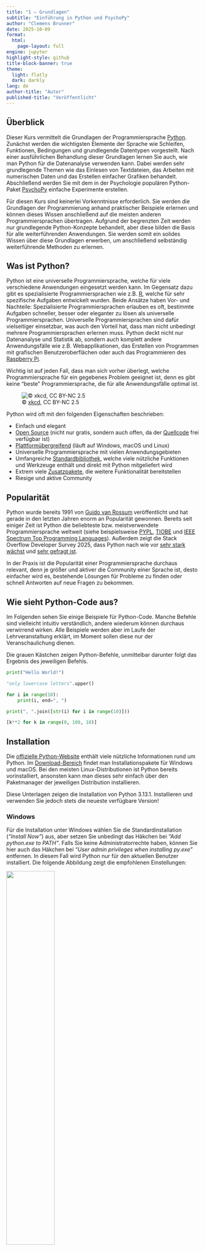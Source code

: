 ```yaml
---
title: "1 – Grundlagen"
subtitle: "Einführung in Python und PsychoPy"
author: "Clemens Brunner"
date: 2025-10-09
format:
  html:
    page-layout: full
engine: jupyter
highlight-style: github
title-block-banner: true
theme:
  light: flatly
  dark: darkly
lang: de
author-title: "Autor"
published-title: "Veröffentlicht"
---
```


## Überblick

Dieser Kurs vermittelt die Grundlagen der Programmiersprache [Python](https://www.python.org/). Zunächst werden die wichtigsten Elemente der Sprache wie Schleifen, Funktionen, Bedingungen und grundlegende Datentypen vorgestellt. Nach einer ausführlichen Behandlung dieser Grundlagen lernen Sie auch, wie man Python für die Datenanalyse verwenden kann. Dabei werden sehr grundlegende Themen wie das Einlesen von Textdateien, das Arbeiten mit numerischen Daten und das Erstellen einfacher Grafiken behandelt. Abschließend werden Sie mit dem in der Psychologie populären Python-Paket [PsychoPy](https://www.psychopy.org) einfache Experimente erstellen.

Für diesen Kurs sind keinerlei Vorkenntnisse erforderlich. Sie werden die Grundlagen der Programmierung anhand praktischer Beispiele erlernen und können dieses Wissen anschließend auf die meisten anderen Programmiersprachen übertragen. Aufgrund der begrenzten Zeit werden nur grundlegende Python-Konzepte behandelt, aber diese bilden die Basis für alle weiterführenden Anwendungen. Sie werden somit ein solides Wissen über diese Grundlagen erwerben, um anschließend selbständig weiterführende Methoden zu erlernen.


## Was ist Python?

Python ist eine universelle Programmiersprache, welche für viele verschiedene Anwendungen eingesetzt werden kann. Im Gegensatz dazu gibt es spezialisierte Programmiersprachen wie z.B. [R](https://www.r-project.org/), welche für sehr spezifische Aufgaben entwickelt wurden. Beide Ansätze haben Vor- und Nachteile: Spezialisierte Programmiersprachen erlauben es oft, bestimmte Aufgaben schneller, besser oder eleganter zu lösen als universelle Programmiersprachen. Universelle Programmiersprachen sind dafür vielseitiger einsetzbar, was auch den Vorteil hat, dass man nicht unbedingt mehrere Programmiersprachen erlernen muss. Python deckt nicht nur Datenanalyse und Statistik ab, sondern auch komplett andere Anwendungsfälle wie z.B. Webapplikationen, das Erstellen von Programmen mit grafischen Benutzeroberflächen oder auch das Programmieren des [Raspberry Pi](https://www.raspberrypi.org/).

Wichtig ist auf jeden Fall, dass man sich vorher überlegt, welche Programmiersprache für ein gegebenes Problem geeignet ist, denn es gibt keine "beste" Programmiersprache, die für alle Anwendungsfälle optimal ist.

![© [xkcd](https://xkcd.com/353/), CC BY-NC 2.5](python-xkcd.png){fig-align="left"}

Python wird oft mit den folgenden Eigenschaften beschrieben:

- Einfach und elegant
- [Open Source](https://de.wikipedia.org/wiki/Open_Source) (nicht nur gratis, sondern auch offen, da der [Quellcode](https://github.com/python/cpython) frei verfügbar ist)
- [Plattformübergreifend](https://de.wikipedia.org/wiki/Plattformunabh%C3%A4ngigkeit) (läuft auf Windows, macOS und Linux)
- Universelle Programmiersprache mit vielen Anwendungsgebieten
- Umfangreiche [Standardbibliothek](https://docs.python.org/3/library/), welche viele nützliche Funktionen und Werkzeuge enthält und direkt mit Python mitgeliefert wird
- Extrem viele [Zusatzpakete](https://pypi.org/), die weitere Funktionalität bereitstellen
- Riesige und aktive Community


## Popularität

Python wurde bereits 1991 von [Guido van Rossum](https://de.wikipedia.org/wiki/Guido_van_Rossum) veröffentlicht und hat gerade in den letzten Jahren enorm an Popularität gewonnen. Bereits seit einiger Zeit ist Python die beliebteste bzw. meistverwendete Programmiersprache weltweit (siehe beispielsweise [PYPL](https://pypl.github.io/PYPL.html), [TIOBE](https://www.tiobe.com/tiobe-index/) und [IEEE Spectrum Top Programming Languages](https://spectrum.ieee.org/top-programming-languages-2024)). Außerdem zeigt die Stack Overflow Developer Survey 2025, dass Python nach wie vor [sehr stark wächst](https://survey.stackoverflow.co/2025/technology#most-popular-technologies) und [sehr gefragt ist](https://survey.stackoverflow.co/2025/technology#2-programming-scripting-and-markup-languages). 

In der Praxis ist die Popularität einer Programmiersprache durchaus relevant, denn je größer und aktiver die Community einer Sprache ist, desto einfacher wird es, bestehende Lösungen für Probleme zu finden oder schnell Antworten auf neue Fragen zu bekommen.


## Wie sieht Python-Code aus?

Im Folgenden sehen Sie einige Beispiele für Python-Code. Manche Befehle sind vielleicht intuitiv verständlich, andere wiederum können durchaus verwirrend wirken. Alle Beispiele werden aber im Laufe der Lehrveranstaltung erklärt, im Moment sollen diese nur der Veranschaulichung dienen.

Die grauen Kästchen zeigen Python-Befehle, unmittelbar darunter folgt das Ergebnis des jeweiligen Befehls.

```python
print("Hello World!")
```

```python
"only lowercase letters".upper()
```

```python
for i in range(10):
    print(i, end=", ")
```

```python
print(", ".join([str(i) for i in range(10)]))
```

```python
[k**2 for k in range(0, 100, 10)]
```


## Installation

Die [offizielle Python-Website](https://www.python.org/) enthält viele nützliche Informationen rund um Python. Im [Download-Bereich](https://www.python.org/downloads/) findet man Installationspakete für Windows und macOS. Bei den meisten Linux-Distributionen ist Python bereits vorinstalliert, ansonsten kann man dieses sehr einfach über den Paketmanager der jeweiligen Distribution installieren.

:::{.callout-note}
Diese Unterlagen zeigen die Installation von Python 3.13.1. Installieren und verwenden Sie jedoch stets die neueste verfügbare Version!
:::


### Windows

Für die Installation unter Windows wählen Sie die Standardinstallation (*"Install Now"*) aus, aber setzen Sie unbedingt das Häkchen bei *"Add python.exe to PATH"*. Falls Sie keine Administratorrechte haben, können Sie hier auch das Häkchen bei *"User admin privileges when installing py.exe"* entfernen. In diesem Fall wird Python nur für den aktuellen Benutzer installiert. Die folgende Abbildung zeigt die empfohlenen Einstellungen:

![](install-python-windows.png){width=50%}

Weitere Informationen zur Verwendung von Python unter Windows finden Sie in der [offiziellen Python-Dokumentation](https://docs.python.org/3/using/windows.html).


### macOS

Für die Installation unter macOS führen Sie die Installation mit den Standardeinstellungen durch. Danach starten Sie das Programm *"Install Certificates"* im Ordner *Python 3.13* (siehe folgende Abbildung), um die Installation abzuschließen.

![](install-python-macos.png){width=50%}

Für weiterführende Informationen zur Verwendung von Python unter macOS lesen Sie bitte die [offizielle Python-Dokumentation](https://docs.python.org/3/using/mac.html).


## Erste Schritte

Nachdem Sie Python installiert haben, können Sie den sogenannten *Python-Interpreter* starten. Dabei handelt es sich um ein Programm, welches Python-Befehle verstehen und verarbeiten kann. Man kann mit dem Python-Interpreter auch interaktiv arbeiten. Dies bedeutet, dass man einen Befehl eintippt und mit der Eingabetaste bestätigt. Danach wird der eingegebene Befehl direkt verarbeitet und das Ergebnis ausgegeben.

Es gibt viele Möglichkeiten, den Python-Interpreter zu starten. Eine der einfachsten Methoden ist die Verwendung von [IDLE](https://docs.python.org/3/library/idle.html), einer einfachen Lernumgebung für Python, die mit der Python-Installation mitgeliefert wird. Nach dem Start von IDLE öffnet sich ein Fenster mit dem Titel *IDLE Shell*, in dem der interaktive Python-Interpreter läuft. Ein sogenannter *Prompt* (die Symbole `>>>`) zeigt an, dass der Interpreter bereit für Eingaben ist. Hier können wir also einen Python-Befehl eingeben und mit der Eingabetaste bestätigen. Der Interpreter verarbeitet den Befehl und gibt das Ergebnis (falls vorhanden) in der nächsten Zeile aus.

![](idle.png){width=75%}

:::{.callout-note}
In den Kursunterlagen wird Python-Code immer in grauen Kästchen dargestellt. Der Prompt `>>>` wird dabei weggelassen, da er ohnehin nicht Teil des Python-Codes ist.
:::

Versuchen wir nun, mit Python einfache arithmetische Aufgaben zu lösen. Die Symbole für die vier Grundrechenarten sind `+` (Addition), `-` (Subtraktion), `*` (Multiplikation) und `/` (Division). Tippen Sie dazu die folgenden Befehle in die IDLE-Shell ein und bestätigen Sie jeweils mit der Eingabetaste:

```python
1 + 1
```

```python
10 - 7
```

```python
7 * 8
```

```python
120 / 7
```

:::{.callout-tip}
Aus Gründen der besseren Lesbarkeit sollten Leerzeichen vor und nach einem Operator eingefügt werden, also besser `10 - 7` und nicht `10-7`. Für Python ist zwar beides korrekt, aber die erste Variante ist leichter lesbar.
:::

:::{.callout-important}
Beachten Sie, dass Python die *englische* Zahlenschreibweise mit einem *Punkt* als Dezimaltrennzeichen verwendet und nicht das im deutschen Sprachraum übliche *Komma*. Dezimalzahlen müssen daher immer mit einem Punkt eingegeben werden, ganz egal welche Sprache im Betriebssystem eingestellt ist. In diesen Unterlagen wird ebenfalls ein Punkt als Dezimaltrennzeichen verwendet.
:::

Die ganzzahlige Division hat einen eigenen Operator `//`, der aus zwei Zeichen besteht:

```python
120 // 7
```

Der ganzzahlige Rest einer Division wird mit dem Rest-Operator `%` berechnet:

```python
120 % 7
```

Potenzieren (also eine Zahl hoch eine andere Zahl) ist ebenso möglich:

```python
2**64
```

Python kennt die Vorrangs- und Klammerregeln:

```python
(13 + 6) * 8 - 12 / (2.5 + 1.6)
```

Wenn man mathematische Funktionen wie beispielsweise Sinus oder Kosinus verwenden möchte, muss man zuerst das `math`-Modul importieren (aktivieren). Dazu tippt man den folgenden Befehl ein:

```python
import math
```

Danach kann man eine Vielzahl an mathematischen Funktionen und Konstanten verwenden, z.B. `sqrt` (Quadratwurzel), `log` (Logarithmus), `sin` (Sinus), `cos` (Kosinus) sowie Konstanten wie `pi` (die [Kreiszahl $\pi$](https://de.wikipedia.org/wiki/Kreiszahl)) oder `e` ([Eulersche Zahl](https://de.wikipedia.org/wiki/Eulersche_Zahl)).

Wichtig ist, dass diese Funktionen und Konstanten immer mit einem vorangestellten `math.` verwendet werden müssen:

```python
math.sqrt(2)
```

```python
math.pi
```

```python
math.e
```

```python
1 + math.sqrt(5) * 7 - 2 * math.pi * 1.222
```

::: {.callout-tip}
In Python ist es notwendig, Module zu importieren, um deren Funktionen und Variablen verwenden zu können. Wir werden im Laufe dieses Kurses viele verschiedene Module importieren und verwenden.
:::


## Anwendungsbeispiele

Python wird heutzutage in vielen verschiedenen Bereichen verwendet. Um zu verdeutlichen, wie vielfältig man Python vor allem in der Forschung einsetzen kann, sind hier einige relevante Beispiele angeführt. Diese Auswahl ist jedoch bei weitem nicht vollständig und spiegelt vor allem meine persönliche Erfahrung wider.


### Präsentation von Stimuli

[PsychoPy](http://www.psychopy.org/) ist ein Programm zur Präsentation von Stimuli für psychophysiologische Untersuchungen. Beispielsweise kann man mit PsychoPy Experimente erstellen, um Reaktionszeiten zu messen. Das Programm kann aber auch für fMRI- bzw. EEG-Untersuchungen verwendet werden, um die dort benötigten (visuellen bzw. auditorischen) Stimuli zeitpräzise zu präsentieren. PsychoPy kann über eine grafische Oberfläche bedient werden, aber spezielle Versuchsdesigns, die über die mitgelieferten Standardparadigmen hinausgehen, erstellt man am besten direkt mit Python-Code. Wir werden uns in den letzten beiden Einheiten mit PsychoPy beschäftigen.

![](psychopy.png){width=75%}


### Neurowissenschaften

Python ist sehr populär in den Neurowissenschaften. Auf der [NIPY-Website](https://nipy.org/) (Neuroimaging for Python) haben sich einzelne Projekte zusammengeschlossen, welche spezifische Aufgaben im Bereich der Neurowissenschaften abdecken. Besonders viele Pakete gibt es für die Auswertung von [fMRT](https://de.wikipedia.org/wiki/Funktionelle_Magnetresonanztomographie)-Daten. Hier gibt es z.B. [NiBabel](https://nipy.org/nibabel/) zum Einlesen verschiedenster Neuroimaging-Datenformate, [Nipype](https://www.mit.edu/~satra/nipype-nightly/) zur einheitlichen Verwendung unterschiedlicher fMRT-Analyseprogramme, sowie [NIPY](https://nipy.org/nipy/), [NiTime](https://nipy.org/nitime/) und [Nilearn](https://nilearn.github.io/) zur Analyse von fMRT-Daten.

![](nilearn.png)

[MNE-Python](https://mne.tools/) kann man zur Analyse von EEG- bzw. MEG-Signalen verwenden. Es werden eine Vielzahl an Methoden unterstützt, welche in der Verarbeitung von elektrophysiologischen Gehirnsignalen eine Rolle spielen, wie z.B. Filterung, Artefaktbereinigung, Quelllokalisation und Konnektivitätsanalysen. Es gibt dafür auch eine grafische Oberfläche names [MNELAB](https://github.com/cbrnr/mnelab).


### Statistische Datenanalyse

Zur statistischen Auswertung von Daten gibt es in Python ebenfalls eine große Anzahl an Paketen. Besonders hervorzuheben sind hier [NumPy](https://www.numpy.org/), [SciPy](https://scipy.org/), [pandas](https://pandas.pydata.org/), [statsmodels](https://www.statsmodels.org/stable/index.html), [Matplotlib](https://matplotlib.org/), [seaborn](https://seaborn.pydata.org/) und [Scikit-learn](https://scikit-learn.org/stable/). Einige dieser Pakete werden wir im Rahmen dieses Kurses kennenlernen (wenn auch nur sehr oberflächlich).

![](scatter.png)


### Grafische Oberflächen

In Python kann man auch eigenständige Programme mit grafischen Oberflächen erstellen. Ein Beispiel dafür ist [Spyder](https://www.spyder-ide.org/), eine Entwicklungsumgebung für Python, welche selbst komplett in Python geschrieben ist. Auch die grafischen Oberflächen von [PsychoPy](http://www.psychopy.org/) und [MNELAB](https://github.com/cbrnr/mnelab) sind in Python geschrieben.


### Astronomie

Zwei sehr prominente Beispiele dürfen an dieser Stelle nicht fehlen: das [erste Bild eines schwarzen Lochs](https://eventhorizontelescope.org/press-release-april-10-2019-astronomers-capture-first-image-black-hole) (im Zentrum der etwa 55 Millionen Lichtjahre entfernten Galaxie [Messier 87](https://de.wikipedia.org/wiki/Messier_87)) wurde [mit Hilfe von Python](https://numpy.org/case-studies/blackhole-image/) erzeugt:

![© [EHT](https://eventhorizontelescope.org/press-release-april-10-2019-astronomers-capture-first-image-black-hole), CC BY 4.0](m87.png){fig-align="left" width=500}

Auch bei der Visualisierung des [schwarzen Lochs Sagittarius A*](https://eventhorizontelescope.org/blog/astronomers-reveal-first-image-black-hole-heart-our-galaxy) im Zentrum unser eigenen Galaxie wurde [Python](https://doi.org/10.3847/2041-8213/ac6736) verwendet:

![© [EHT](https://eventhorizontelescope.org/blog/astronomers-reveal-first-image-black-hole-heart-our-galaxy), CC BY 4.0](sgr_astar.png){fig-align="left" width=500}


## Übungen

### Übung 1

Installieren Sie Python auf Ihrem Rechner. Starten Sie dann den Python-Interpreter. Welche Version von Python meldet der Interpreter? Ist dies die aktuellste Version?


### Übung 2

Tippen Sie im Python-Interpreter `import antigravity` ein. Was passiert? Was geschieht, wenn Sie `import this` eingeben? Was bewirkt `import math`?


### Übung 3

Die Erde kann näherungsweise als Kugel mit einem Radius von 6371 km betrachtet werden. Berechnen Sie damit die Oberfläche der Erde! Die Formel für die Oberfläche $A$ einer Kugel mit Radius $r$ lautet:

$$A = 4 \pi r^2$$


### Übung 4

Gegeben seien folgende Messwerte: 11, 27, 15, 10, 33, 18, 25, 22, 39, 11. Berechnen Sie den arithmetischen sowie den geometrischen Mittelwert (unter Verwendung von Grundrechenarten). Führen Sie die Berechnung mit jeweils einem einzigen Befehl (ohne Zwischenergebnisse) durch.

Die Formeln für den arithmetischen bzw. geometrischen Mittelwert lauten:

$$\bar x = \frac{1}{n} \sum_{i=1}^n x_i$$

$$\bar x_g = \sqrt[n]{\prod_{i=1}^n x_i}$$

:::{.callout-note}
Die *n*-te Wurzel kann man auch als Potenz anschreiben, also $\sqrt[n]{x}$ ist gleichbedeutend mit $x^\frac{1}{n}$.
:::


### Übung 5

Berechnen Sie das Ergebnis des folgenden Ausdrucks mit einem Befehl (in einer Zeile):

$$\frac{(5^5 - \pi) \cdot \frac{19}{3}}{\sqrt{13} + 7^\frac{2}{3}}$$

:::{.callout-note}
Achten Sie auf die Klammersetzung! Das richtige Ergebnis beträgt ungefähr 2722.
:::


### Übung 6

Warum funktioniert der folgende Befehl nicht (unter der Annahme, dass vorher `import math` ausgeführt wurde)?

```python
math.Sqrt(4)
```
